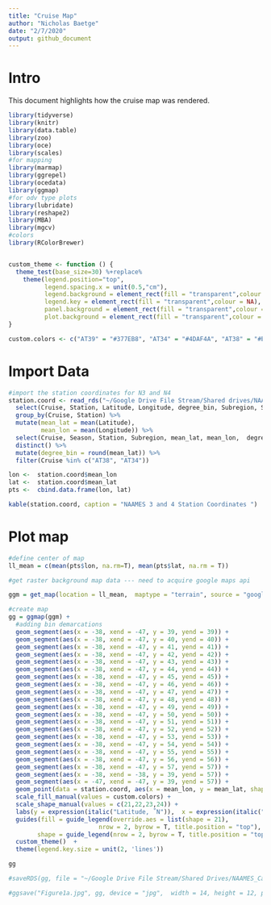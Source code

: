 ```yaml
---
title: "Cruise Map"
author: "Nicholas Baetge"
date: "2/7/2020"
output: github_document
---
```

# Intro

This document highlights how the cruise map was rendered. 


```r
library(tidyverse)
library(knitr)
library(data.table) 
library(zoo) 
library(oce)  
library(scales)
#for mapping
library(marmap)
library(ggrepel)
library(ocedata)
library(ggmap)
#for odv type plots
library(lubridate)
library(reshape2)
library(MBA)
library(mgcv)
#colors
library(RColorBrewer)


custom_theme <- function () {
  theme_test(base_size=30) %+replace%
    theme(legend.position="top",
          legend.spacing.x = unit(0.5,"cm"),
          legend.background = element_rect(fill = "transparent",colour = NA),
          legend.key = element_rect(fill = "transparent",colour = NA),
          panel.background = element_rect(fill = "transparent",colour = NA),
          plot.background = element_rect(fill = "transparent",colour = NA)) 
}

custom.colors <- c("AT39" = "#377EB8", "AT34" = "#4DAF4A", "AT38" = "#E41A1C", "AT32" = "#FF7F00", "Temperate" = "#A6CEE3", "Subpolar" = "#377EB8", "Subtropical" = "#FB9A99", "GS/Sargasso" = "#E41A1C", "Early Spring" = "#377EB8", "Late Spring" = "#4DAF4A","Early Autumn" = "#E41A1C", "Summer" = "#E41A1C", "Late Autumn" = "#FF7F00", "Gv2_2019" = "#377EB8", "WOA18_MN" = "#4DAF4A", "WOA18_AN" = "#E41A1C")
```


# Import Data

```r
#import the station coordinates for N3 and N4
station.coord <- read_rds("~/Google Drive File Stream/Shared drives/NAAMES_Carlson/DATA/FINAL/MANUSCRIPT_DATA/Export_MS/Output/processed_bf.2.2020.rds") %>% 
  select(Cruise, Station, Latitude, Longitude, degree_bin, Subregion, Season) %>% 
  group_by(Cruise, Station) %>% 
  mutate(mean_lat = mean(Latitude),
         mean_lon = mean(Longitude)) %>% 
  select(Cruise, Season, Station, Subregion, mean_lat, mean_lon,  degree_bin) %>%
  distinct() %>% 
  mutate(degree_bin = round(mean_lat)) %>% 
  filter(Cruise %in% c("AT38", "AT34")) 

lon <-  station.coord$mean_lon
lat <-  station.coord$mean_lat
pts <-  cbind.data.frame(lon, lat)

```

```r
kable(station.coord, caption = "NAAMES 3 and 4 Station Coordinates ")
```

# Plot map 

```r
#define center of map
ll_mean = c(mean(pts$lon, na.rm=T), mean(pts$lat, na.rm = T))

#get raster background map data --- need to acquire google maps api

ggm = get_map(location = ll_mean,  maptype = "terrain", source = "google", zoom=4, color="color")

#create map
gg = ggmap(ggm) + 
  #adding bin demarcations
  geom_segment(aes(x = -38, xend = -47, y = 39, yend = 39)) +
  geom_segment(aes(x = -38, xend = -47, y = 40, yend = 40)) +
  geom_segment(aes(x = -38, xend = -47, y = 41, yend = 41)) +
  geom_segment(aes(x = -38, xend = -47, y = 42, yend = 42)) +
  geom_segment(aes(x = -38, xend = -47, y = 43, yend = 43)) +
  geom_segment(aes(x = -38, xend = -47, y = 44, yend = 44)) +
  geom_segment(aes(x = -38, xend = -47, y = 45, yend = 45)) +
  geom_segment(aes(x = -38, xend = -47, y = 46, yend = 46)) +
  geom_segment(aes(x = -38, xend = -47, y = 47, yend = 47)) +
  geom_segment(aes(x = -38, xend = -47, y = 48, yend = 48)) +
  geom_segment(aes(x = -38, xend = -47, y = 49, yend = 49)) +
  geom_segment(aes(x = -38, xend = -47, y = 50, yend = 50)) +
  geom_segment(aes(x = -38, xend = -47, y = 51, yend = 51)) +
  geom_segment(aes(x = -38, xend = -47, y = 52, yend = 52)) +
  geom_segment(aes(x = -38, xend = -47, y = 53, yend = 53)) +
  geom_segment(aes(x = -38, xend = -47, y = 54, yend = 54)) +
  geom_segment(aes(x = -38, xend = -47, y = 55, yend = 55)) +
  geom_segment(aes(x = -38, xend = -47, y = 56, yend = 56)) +
  geom_segment(aes(x = -38, xend = -47, y = 57, yend = 57)) +
  geom_segment(aes(x = -38, xend = -38, y = 39, yend = 57)) +
  geom_segment(aes(x = -47, xend = -47, y = 39, yend = 57)) +
  geom_point(data = station.coord, aes(x = mean_lon, y = mean_lat, shape = Season, fill = Subregion), color = " black", size = 8, alpha = 0.7, stroke = 2) +
  scale_fill_manual(values = custom.colors) + 
  scale_shape_manual(values = c(21,22,23,24)) +
  labs(y = expression(italic("Latitude, ˚N")),  x = expression(italic("Longitude, ˚W"))) +
  guides(fill = guide_legend(override.aes = list(shape = 21),
                         nrow = 2, byrow = T, title.position = "top"),
        shape = guide_legend(nrow = 2, byrow = T, title.position = "top")) +
  custom_theme()  +
  theme(legend.key.size = unit(2, 'lines'))

gg
```


```r

#saveRDS(gg, file = "~/Google Drive File Stream/Shared Drives/NAAMES_Carlson/DATA/FINAL/MANUSCRIPT_DATA/Export_MS/Figures/Cruise_Map.rds")

#ggsave("Figure1a.jpg", gg, device = "jpg",  width = 14, height = 12, path ="~/Desktop/Export_MS/Submission2/") 
```












